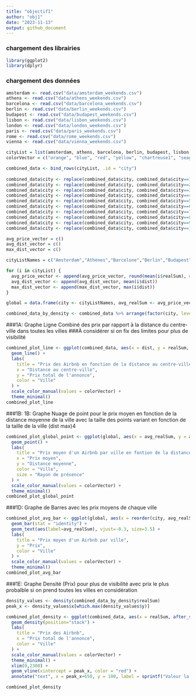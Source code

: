```yaml
---
title: "objectif1"
author: "obj1"
date: "2023-11-13"
output: github_document
---
```

### chargement des librairies
```r
library(ggplot2)
library(dplyr)
```

### chargement des données
```r
amsterdam <- read.csv("data/amsterdam_weekends.csv")
athens <- read.csv("data/athens_weekends.csv")
barcelona <- read.csv("data/barcelona_weekends.csv")
berlin <- read.csv("data/berlin_weekends.csv")
budapest <- read.csv("data/budapest_weekends.csv")
lisbon <- read.csv("data/lisbon_weekends.csv")
london <- read.csv("data/london_weekends.csv")
paris <- read.csv("data/paris_weekends.csv")
rome <- read.csv("data/rome_weekends.csv")
vienna <- read.csv("data/vienna_weekends.csv")

cityList = list(amsterdam, athens, barcelona, berlin, budapest, lisbon, london, paris, rome, vienna)
colorVector = c("orange", "blue", "red", "yellow", "chartreuse1", "seagreen", "brown", "thistle","cadetblue1", "gold1")

combined_data <- bind_rows(cityList, .id = "city")
  
combined_data$city <- replace(combined_data$city, combined_data$city==1, "Amsterdam")
combined_data$city <- replace(combined_data$city, combined_data$city==2, "Athènes")
combined_data$city <- replace(combined_data$city, combined_data$city==3, "Barcelone")
combined_data$city <- replace(combined_data$city, combined_data$city==4, "Berlin")
combined_data$city <- replace(combined_data$city, combined_data$city==5, "Budapest")
combined_data$city <- replace(combined_data$city, combined_data$city==6, "Lisbonne")
combined_data$city <- replace(combined_data$city, combined_data$city==7, "Londres")
combined_data$city <- replace(combined_data$city, combined_data$city==8, "Paris")
combined_data$city <- replace(combined_data$city, combined_data$city==9, "Rome")
combined_data$city <- replace(combined_data$city, combined_data$city==10, "Vienne")

avg_price_vector = c()
avg_dist_vector = c()
max_dist_vector = c()

cityListNames = c("Amsterdam","Athènes","Barcelone","Berlin","Budapest","Lisbonne","Londres","Paris","Rome","Vienne")

for (i in cityList) {
  avg_price_vector <- append(avg_price_vector, round(mean(i$realSum), digits=2))
  avg_dist_vector <- append(avg_dist_vector, mean(i$dist))
  max_dist_vector <- append(max_dist_vector, max(i$dist))
}

global = data.frame(city <- cityListNames, avg_realSum <- avg_price_vector, avg_dist <- avg_dist_vector, city_size <- max_dist_vector)

combined_data_by_density <- combined_data %>% arrange(factor(city, levels = c('Amsterdam', 'Berlin', 'Barcelone', 'Vienne', 'Budapest', 'Athènes', 'Lisbonne', 'Paris', 'Rome', 'Londres')))
```

###1A: Graphe Ligne Combiné des prix par rapport à la distance du centre-ville dans toutes les villes
###À considérer si on fix des limites pour plus de visibilité
```r
combined_plot_line <- ggplot(combined_data, aes(x = dist, y = realSum, color = city)) +
  geom_line() +
  labs(
    title = "Prix des Airbnb en fonction de la distance au centre-ville",
    x = "Distance au centre-ville",
    y = "Prix total de l'annonce",
    color = "Ville"
  ) +
  scale_color_manual(values = colorVector) +
  theme_minimal()
combined_plot_line
```

###1B: 1B: Graphe Nuage de point pour le prix moyen en fonction de la distance moyenne de la ville avec la taille des points variant en fonction de la taille de la ville (dist max)4

```r
combined_plot_global_point <- ggplot(global, aes(x = avg_realSum, y = avg_dist, fill = city, size = city_size)) +
  geom_point() +
  labs(
    title = "Prix moyen d'un Airbnb par ville en fontion de la distance moyenne",
    x = "Prix moyen",
    y = "Distance moyenne",
    color = "Ville",
    size = "Rayon de présence"
  ) +
  scale_color_manual(values = colorVector) +
  theme_minimal()
combined_plot_global_point
```

###1D: Graphe de Barres avec les prix moyens de chaque ville
```r
combined_plot_avg_bar <- ggplot(global, aes(x = reorder(city, avg_realSum), y = avg_realSum, fill = city)) +
  geom_bar(stat = "identity") +
  geom_text(aes(label=avg_realSum), vjust=-0.3, size=3.5) +
  labs(
    title = "Prix moyen d'un Airbnb par ville",
    y = "Prix",
    color = "Ville"
  ) +
  scale_color_manual(values = colorVector) +
  theme_minimal()
combined_plot_avg_bar
```

###1E: Graphe Densité (Prix) pour plus de visibilité avec prix le plus probalble si on prend toutes les villes en considération
```r

  
density_values <- density(combined_data_by_density$realSum)
peak_x <- density_values$x[which.max(density_values$y)]

combined_plot_density <- ggplot(combined_data, aes(x = realSum, after_stat(count), fill = city)) +
  geom_density(position="stack") +
  labs(
    title = "Prix des Airbnb",
    x = "Prix total de l'annonce",
    color = "Ville"
  ) +
  scale_color_manual(values = colorVector) +
  theme_minimal() +
  xlim(0,2300) +
  geom_vline(xintercept = peak_x, color = "red") +
  annotate("text", x = peak_x+650, y = 100, label = sprintf("Valeur la plus probable à %.2f", peak_x), vjust = -1)

combined_plot_density
```





